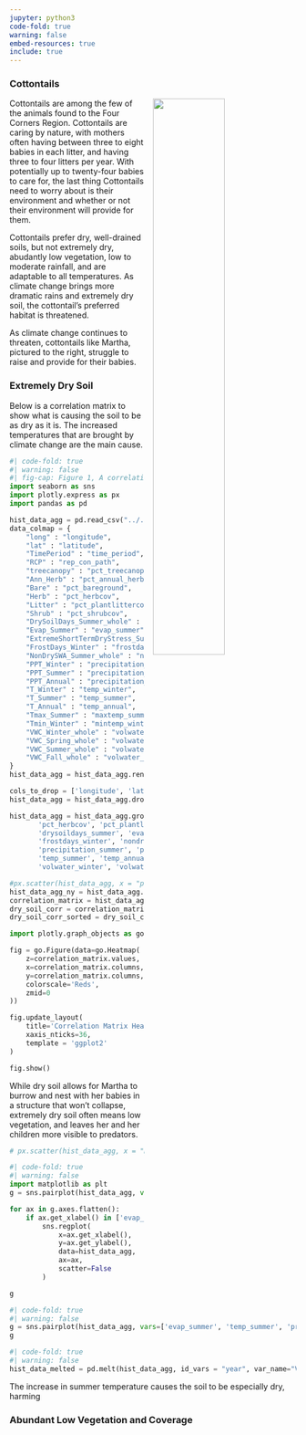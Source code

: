 ```yaml
---
jupyter: python3
code-fold: true
warning: false 
embed-resources: true
include: true
---
```


### Cottontails

<img src="../../images/cottontail.jpg" width="50%" height="50%" align="right" style="margin-left: 15px;">

Cottontails are among the few of the animals found to the Four Corners Region. Cottontails are caring by nature, with mothers often having between three to eight babies in each litter, and having three to four litters per year. With potentially up to twenty-four babies to care for, the last thing Cottontails need to worry about is their environment and whether or not their environment will provide for them. 

Cottontails prefer dry, well-drained soils, but not extremely dry, abudantly low vegetation, low to moderate rainfall, and are adaptable to all temperatures. As climate change brings more dramatic rains and extremely dry soil, the cottontail's preferred habitat is threatened. 

As climate change continues to threaten, cottontails like Martha, pictured to the right, struggle to raise and provide for their babies. 

### Extremely Dry Soil

Below is a correlation matrix to show what is causing the soil to be as dry as it is. The increased temperatures that are brought by climate change are the main cause. 

```python
#| code-fold: true
#| warning: false
#| fig-cap: Figure 1, A correlation matrix showing the correlation between each variable and extreme short term dry soil in the summer. 
import seaborn as sns 
import plotly.express as px
import pandas as pd 

hist_data_agg = pd.read_csv("../../../data/NABR_historic.csv")
data_colmap = {
    "long" : "longitude",
    "lat" : "latitude",
    "TimePeriod" : "time_period",
    "RCP" : "rep_con_path",
    "treecanopy" : "pct_treecanopy", 
    "Ann_Herb" : "pct_annual_herbcov",
    "Bare" : "pct_bareground",
    "Herb" : "pct_herbcov",
    "Litter" : "pct_plantlittercov",
    "Shrub" : "pct_shrubcov",
    "DrySoilDays_Summer_whole" : "drysoildays_summer",
    "Evap_Summer" : "evap_summer", 
    "ExtremeShortTermDryStress_Summer_whole" : "xtr_st_drysoilstress_summer", 
    "FrostDays_Winter" : "frostdays_winter", 
    "NonDrySWA_Summer_whole" : "nondry_swa_summer",
    "PPT_Winter" : "precipitation_winter", 
    "PPT_Summer" : "precipitation_summer",
    "PPT_Annual" : "precipitation_annual", 
    "T_Winter" : "temp_winter",
    "T_Summer" : "temp_summer", 
    "T_Annual" : "temp_annual", 
    "Tmax_Summer" : "maxtemp_summer", 
    "Tmin_Winter" : "mintemp_winter", 
    "VWC_Winter_whole" : "volwater_winter", 
    "VWC_Spring_whole" : "volwater_spring", 
    "VWC_Summer_whole" : "volwater_summer", 
    "VWC_Fall_whole" : "volwater_fall"
}
hist_data_agg = hist_data_agg.rename(columns = data_colmap)

cols_to_drop = ['longitude', 'latitude', 'time_period' ,'scenario', 'rep_con_path']
hist_data_agg = hist_data_agg.drop(columns=cols_to_drop)

hist_data_agg = hist_data_agg.groupby("year")[['pct_treecanopy', 'pct_annual_herbcov', 'pct_bareground',
       'pct_herbcov', 'pct_plantlittercov', 'pct_shrubcov',
       'drysoildays_summer', 'evap_summer', 'xtr_st_drysoilstress_summer',
       'frostdays_winter', 'nondry_swa_summer', 'precipitation_winter',
       'precipitation_summer', 'precipitation_annual', 'temp_winter',
       'temp_summer', 'temp_annual', 'maxtemp_summer', 'mintemp_winter',
       'volwater_winter', 'volwater_spring']].agg("mean").reset_index()

#px.scatter(hist_data_agg, x = "pct_bareground", y = ["temp_summer", 'temp_annual', 'maxtemp_summer'], trendline = "ols", template = 'ggplot2')
hist_data_agg_ny = hist_data_agg.drop(columns = "year")
correlation_matrix = hist_data_agg_ny.corr()
dry_soil_corr = correlation_matrix['xtr_st_drysoilstress_summer']
dry_soil_corr_sorted = dry_soil_corr.sort_values(ascending=False)

import plotly.graph_objects as go

fig = go.Figure(data=go.Heatmap(
    z=correlation_matrix.values,
    x=correlation_matrix.columns,
    y=correlation_matrix.columns,
    colorscale='Reds',
    zmid=0
))

fig.update_layout(
    title='Correlation Matrix Heatmap',
    xaxis_nticks=36, 
    template = 'ggplot2'
)

fig.show()
```

While dry soil allows for Martha to burrow and nest with her babies in a structure that won't collapse, extremely dry soil often means low vegetation, and leaves her and her children more visible to predators. 

```python
# px.scatter(hist_data_agg, x = "maxtemp_summer", y = 'xtr_st_drysoilstress_summer', trendline = "ols", template = "ggplot2", title = "Extreme Dry Soil Stress vs Max Temp in Summer")
```

```python
#| code-fold: true
#| warning: false
import matplotlib as plt
g = sns.pairplot(hist_data_agg, vars=['evap_summer', 'temp_summer', 'precipitation_summer', 'xtr_st_drysoilstress_summer'])

for ax in g.axes.flatten():
    if ax.get_xlabel() in ['evap_summer', 'temp_summer', 'precipitation_summer', 'drysoildays_summer'] and ax.get_ylabel() in ['evap_summer', 'temp_summer', 'precipitation_summer', 'drysoildays_summer']:
        sns.regplot(
            x=ax.get_xlabel(), 
            y=ax.get_ylabel(), 
            data=hist_data_agg, 
            ax=ax, 
            scatter=False
        )

g
```

```python
#| code-fold: true
#| warning: false
g = sns.pairplot(hist_data_agg, vars=['evap_summer', 'temp_summer', 'precipitation_summer', 'drysoildays_summer'])
g
```

```python
#| code-fold: true
#| warning: false
hist_data_melted = pd.melt(hist_data_agg, id_vars = "year", var_name="Variable", value_name="Value")
```

The increase in summer temperature causes the soil to be especially dry, harming 

### Abundant Low Vegetation and Coverage 


